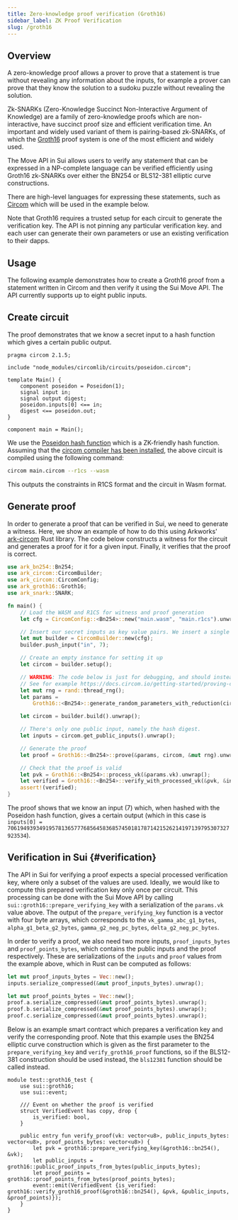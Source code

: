 ```yaml
---
title: Zero-knowledge proof verification (Groth16)
sidebar_label: ZK Proof Verification
slug: /groth16
---
```


## Overview

A zero-knowledge proof allows a prover to prove that a statement is true without revealing any information about the inputs, for example a prover can prove that they know the solution to a sudoku puzzle without revealing the solution.

Zk-SNARKs (Zero-Knowledge Succinct Non-Interactive Argument of Knowledge) are a family of zero-knowledge proofs which are non-interactive, have succinct proof size and efficient verification time.
An important and widely used variant of them is pairing-based zk-SNARKs, of which the [Groth16](https://eprint.iacr.org/2016/260.pdf) proof system is one of the most efficient and widely used.

The Move API in Sui allows users to verify any statement that can be expressed in a NP-complete language can be verified efficiently using Groth16 zk-SNARKs over either the BN254 or BLS12-381 elliptic curve constructions.

There are high-level languages for expressing these statements, such as [Circom](https://docs.circom.io) which will be used in the example below.

Note that Groth16 requires a trusted setup for each circuit to generate the verification key. The API is not pinning any particular verification key. and each user can generate their own parameters or use an existing verification to their dapps.

## Usage

The following example demonstrates how to create a Groth16 proof from a statement written in Circom and then verify it using the Sui Move API. The API currently supports up to eight public inputs.

## Create circuit

The proof demonstrates that we know a secret input to a hash function which gives a certain public output.

```circom
pragma circom 2.1.5;

include "node_modules/circomlib/circuits/poseidon.circom";

template Main() {
    component poseidon = Poseidon(1);
    signal input in;
    signal output digest;
    poseidon.inputs[0] <== in;
    digest <== poseidon.out;
}

component main = Main();
```

We use the [Poseidon hash function](https://www.poseidon-hash.info) which is a ZK-friendly hash function. Assuming that the [circom compiler has been installed](https://docs.circom.io/getting-started/installation/), the above circuit is compiled using the following command:

```bash
circom main.circom --r1cs --wasm
```

This outputs the constraints in R1CS format and the circuit in Wasm format.

## Generate proof

In order to generate a proof that can be verified in Sui, we need to generate a witness. Here, we show an example of how to do this using Arkworks' [ark-circom](https://github.com/gakonst/ark-circom) Rust library. The code below constructs a witness for the circuit and generates a proof for it for a given input. Finally, it verifies that the proof is correct.

```rust
use ark_bn254::Bn254;
use ark_circom::CircomBuilder;
use ark_circom::CircomConfig;
use ark_groth16::Groth16;
use ark_snark::SNARK;

fn main() {
    // Load the WASM and R1CS for witness and proof generation
    let cfg = CircomConfig::<Bn254>::new("main.wasm", "main.r1cs").unwrap();

    // Insert our secret inputs as key value pairs. We insert a single input, namely the input to the hash function.
    let mut builder = CircomBuilder::new(cfg);
    builder.push_input("in", 7);

    // Create an empty instance for setting it up
    let circom = builder.setup();

    // WARNING: The code below is just for debugging, and should instead use a verification key generated from a trusted setup.
    // See for example https://docs.circom.io/getting-started/proving-circuits/#powers-of-tau.
    let mut rng = rand::thread_rng();
    let params =
        Groth16::<Bn254>::generate_random_parameters_with_reduction(circom, &mut rng).unwrap();

    let circom = builder.build().unwrap();

    // There's only one public input, namely the hash digest.
    let inputs = circom.get_public_inputs().unwrap();

    // Generate the proof
    let proof = Groth16::<Bn254>::prove(&params, circom, &mut rng).unwrap();

    // Check that the proof is valid
    let pvk = Groth16::<Bn254>::process_vk(&params.vk).unwrap();
    let verified = Groth16::<Bn254>::verify_with_processed_vk(&pvk, &inputs, &proof).unwrap();
    assert!(verified);
}
```

The proof shows that we know an input (7) which, when hashed with the Poseidon hash function, gives a certain output (which in this case is `inputs[0] = 7061949393491957813657776856458368574501817871421526214197139795307327923534`).

## Verification in Sui {#verification}

The API in Sui for verifying a proof expects a special processed verification key, where only a subset of the values are used. Ideally, we would like to compute this prepared verification key only
once per circuit. This processing can be done with the Sui Move API by calling `sui::groth16::prepare_verifying_key` with a serialization of the `params.vk` value above.
The output of the `prepare_verifying_key` function is a vector with four byte arrays, which corresponds to the `vk_gamma_abc_g1_bytes`, `alpha_g1_beta_g2_bytes`, `gamma_g2_neg_pc_bytes`, `delta_g2_neg_pc_bytes`.

In order to verify a proof, we also need two more inputs, `proof_inputs_bytes` and `proof_points_bytes`, which contains the public inputs and the proof respectively. These are serializations of the `inputs` and `proof` values from the example above, which in Rust can be computed as follows:

```rust
let mut proof_inputs_bytes = Vec::new();
inputs.serialize_compressed(&mut proof_inputs_bytes).unwrap();

let mut proof_points_bytes = Vec::new();
proof.a.serialize_compressed(&mut proof_points_bytes).unwrap();
proof.b.serialize_compressed(&mut proof_points_bytes).unwrap();
proof.c.serialize_compressed(&mut proof_points_bytes).unwrap();
```

Below is an example smart contract which prepares a verification key and verify the corresponding proof. Note that this example uses the BN254 elliptic curve construction which is given as the first parameter to the `prepare_verifying_key` and `verify_groth16_proof` functions, so if the BLS12-381 construction should be used instead, the `bls12381` function should be called instead.

```sui-move
module test::groth16_test {
    use sui::groth16;
    use sui::event;

    /// Event on whether the proof is verified
    struct VerifiedEvent has copy, drop {
        is_verified: bool,
    }

    public entry fun verify_proof(vk: vector<u8>, public_inputs_bytes: vector<u8>, proof_points_bytes: vector<u8>) {
        let pvk = groth16::prepare_verifying_key(&groth16::bn254(), &vk);
        let public_inputs = groth16::public_proof_inputs_from_bytes(public_inputs_bytes);
        let proof_points = groth16::proof_points_from_bytes(proof_points_bytes);
        event::emit(VerifiedEvent {is_verified: groth16::verify_groth16_proof(&groth16::bn254(), &pvk, &public_inputs, &proof_points)});
    }
}
```
